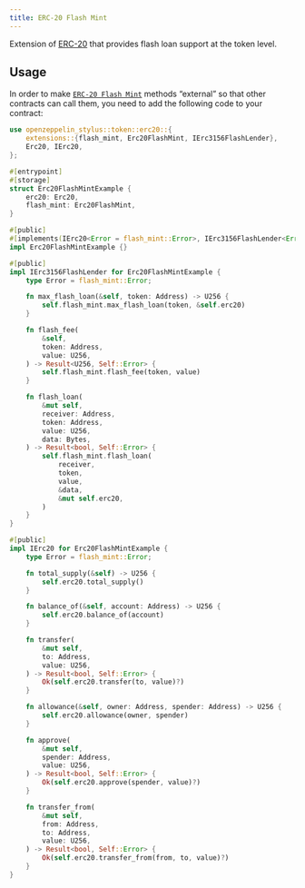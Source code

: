 ```yaml
---
title: ERC-20 Flash Mint
---
```


Extension of [ERC-20](/contracts-stylus/0.2.0/erc20) that provides flash loan support at the token level.

## Usage

In order to make [`ERC-20 Flash Mint`](https://docs.rs/openzeppelin-stylus/0.2.0/openzeppelin_stylus/token/erc20/extensions/flash_mint/index.html)  methods “external” so that other contracts can call them, you need to add the following code to your contract:

```rust
use openzeppelin_stylus::token::erc20::{
    extensions::{flash_mint, Erc20FlashMint, IErc3156FlashLender},
    Erc20, IErc20,
};

#[entrypoint]
#[storage]
struct Erc20FlashMintExample {
    erc20: Erc20,
    flash_mint: Erc20FlashMint,
}

#[public]
#[implements(IErc20<Error = flash_mint::Error>, IErc3156FlashLender<Error = flash_mint::Error>)]
impl Erc20FlashMintExample {}

#[public]
impl IErc3156FlashLender for Erc20FlashMintExample {
    type Error = flash_mint::Error;

    fn max_flash_loan(&self, token: Address) -> U256 {
        self.flash_mint.max_flash_loan(token, &self.erc20)
    }

    fn flash_fee(
        &self,
        token: Address,
        value: U256,
    ) -> Result<U256, Self::Error> {
        self.flash_mint.flash_fee(token, value)
    }

    fn flash_loan(
        &mut self,
        receiver: Address,
        token: Address,
        value: U256,
        data: Bytes,
    ) -> Result<bool, Self::Error> {
        self.flash_mint.flash_loan(
            receiver,
            token,
            value,
            &data,
            &mut self.erc20,
        )
    }
}

#[public]
impl IErc20 for Erc20FlashMintExample {
    type Error = flash_mint::Error;

    fn total_supply(&self) -> U256 {
        self.erc20.total_supply()
    }

    fn balance_of(&self, account: Address) -> U256 {
        self.erc20.balance_of(account)
    }

    fn transfer(
        &mut self,
        to: Address,
        value: U256,
    ) -> Result<bool, Self::Error> {
        Ok(self.erc20.transfer(to, value)?)
    }

    fn allowance(&self, owner: Address, spender: Address) -> U256 {
        self.erc20.allowance(owner, spender)
    }

    fn approve(
        &mut self,
        spender: Address,
        value: U256,
    ) -> Result<bool, Self::Error> {
        Ok(self.erc20.approve(spender, value)?)
    }

    fn transfer_from(
        &mut self,
        from: Address,
        to: Address,
        value: U256,
    ) -> Result<bool, Self::Error> {
        Ok(self.erc20.transfer_from(from, to, value)?)
    }
}
```
